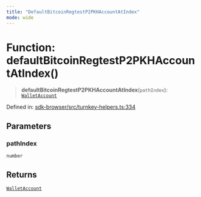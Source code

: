 ```yaml
---
title: "DefaultBitcoinRegtestP2PKHAccountAtIndex"
mode: wide
---
```

  
# Function: defaultBitcoinRegtestP2PKHAccountAtIndex()

> **defaultBitcoinRegtestP2PKHAccountAtIndex**(`pathIndex`): [`WalletAccount`](../WalletAccount/readme)

Defined in: [sdk-browser/src/turnkey-helpers.ts:334](https://github.com/tkhq/sdk/blob/ee72856c3f450731d7501ab05001215768b71500/packages/sdk-browser/src/turnkey-helpers.ts#L334)

## Parameters

### pathIndex

`number`

## Returns

[`WalletAccount`](../WalletAccount/readme)

